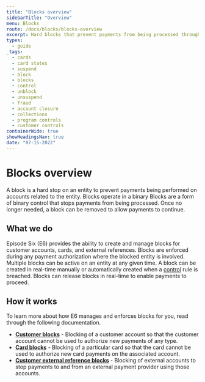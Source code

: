 ```yaml
---
title: "Blocks overview"
sidebarTitle: "Overview"
menu: Blocks
route: /docs/blocks/blocks-overview
excerpt: Hard blocks that prevent payments from being processed through the blocked entity.
types: 
  - guide
_tags:
  - cards
  - card states
  - suspend
  - block
  - blocks
  - control
  - unblock
  - unsuspend
  - fraud
  - account closure
  - collections
  - program controls
  - customer controls
containerWide: true
showHeadingsNav: true
date: "07-15-2022"
---
```


# Blocks overview

A block is a hard stop on an entity to prevent payments being performed on accounts related to the entity. Blocks operate in a binary Blocks are a form of binary control that stops payments from being processed. Once no longer needed, a block can be removed to allow payments to continue.

## What we do

Episode Six (E6) provides the ability to create and manage blocks for customer accounts, cards, and external references. Blocks are enforced during any payment authorization where the blocked entity is involved. Multiple blocks can be active on an entity at any given time. A block can be created in real-time manually or automatically created when a [control](/docs/controls/controls-overview) rule is breached. Blocks can release blocks in real-time to enable payments to proceed.

## How it works

To learn more about how E6 manages and enforces blocks for you, read through the following documentation.

- [**Customer blocks**](/docs/blocks/customer-blocks) - Blocking of a customer account so that the customer account cannot be used to authorize new payments of any type.
- [**Card blocks**](/docs/blocks/card-blocks) - Blocking of a particular card so that the card cannot be used to authorize new card payments on the associated account.
- [**Customer external reference blocks**](/docs/blocks/blocked-references) - Blocking of external accounts to stop payments to and from an external payment provider using those accounts.
